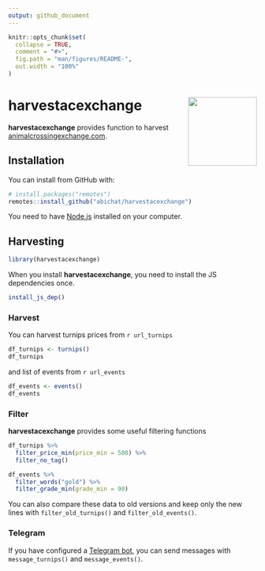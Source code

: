 ```yaml
---
output: github_document
---
```


<!-- README.md is generated from README.Rmd. Please edit that file -->

```r
knitr::opts_chunk$set(
  collapse = TRUE,
  comment = "#>",
  fig.path = "man/figures/README-",
  out.width = "100%"
)
```

# harvestacexchange <img src='man/figures/logo.png' align="right" height="139" />

<!-- badges: start -->
<!-- badges: end -->

**harvestacexchange** provides function to harvest [animalcrossingexchange.com](https://app.animalcrossingexchange.com).

## Installation

You can install from GitHub with:

``` r
# install.packages("remotes")
remotes::install_github("abichat/harvestacexchange")
```

You need to have [Node.js](https://nodejs.org/) installed on your computer.

## Harvesting

```r
library(harvestacexchange)
```

When you install **harvestacexchange**, you need to install the JS dependencies once.

```r
install_js_dep()
```

### Harvest

You can harvest turnips prices from `r url_turnips`

```r
df_turnips <- turnips()
df_turnips
```

and list of events from `r url_events`

```r
df_events <- events()
df_events
```

### Filter

**harvestacexchange** provides some useful filtering functions

```r
df_turnips %>% 
  filter_price_min(price_min = 500) %>% 
  filter_no_tag()

df_events %>% 
  filter_words("gold") %>% 
  filter_grade_min(grade_min = 90)
```

You can also compare these data to old versions and keep only the new lines with `filter_old_turnips()` and `filter_old_events()`.


### Telegram

If you have configured a [Telegram bot](https://github.com/ebeneditos/telegram.bot), 
you can send messages with `message_turnips()` and `message_events()`.

